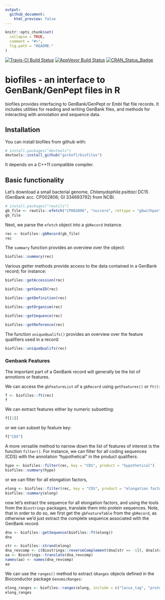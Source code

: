 ```yaml
---
output: 
  github_document:
    html_preview: false
---
```


<!-- README.md is generated from README.Rmd. Please edit that file -->

```r
knitr::opts_chunk$set(
  collapse = TRUE,
  comment = "#>",
  fig.path = "README-"
)
```
[![Travis-CI Build Status](https://travis-ci.org/gschofl/biofiles.svg?branch=master)](https://travis-ci.org/gschofl/biofiles)
[![AppVeyor Build Status](https://ci.appveyor.com/api/projects/status/github/gschofl/biofiles?branch=master&svg=true)](https://ci.appveyor.com/project/gschofl/biofiles)
[![CRAN_Status_Badge](http://www.r-pkg.org/badges/version/biofiles)](https://cran.r-project.org/package=biofiles)

# biofiles - an interface to GenBank/GenPept files in R

biofiles provides interfacing to GenBank/GenPept or Embl flat
file records. It includes utilities for reading and writing GenBank
files, and methods for interacting with annotation and sequence data.

## Installation

You can install biofiles from github with:

```r
# install.packages("devtools")
devtools::install_github("gschofl/biofiles")
```

It depends on a C++11 compatible compiler.

## Basic functionality

Let's download a small bacterial genome, _Chlamydophila psittaci_ DC15
(GenBank acc. CP002806; GI 334693792) from NCBI.

```r
# install.packages("reutils")
gb_file <- reutils::efetch("CP002806", "nuccore", rettype = "gbwithparts", retmode = "text")
gb_file
```

Next, we parse the `efetch` object into a `gbRecord` instance.


```r
rec <- biofiles::gbRecord(gb_file)
rec
```


The `summary` function provides an overview over the object:


```r
biofiles::summary(rec)
```

Various getter methods provide access to the data contained in a GenBank record;
for instance:

```r
biofiles::getAccession(rec)
```

```r
biofiles::getGeneID(rec)
```

```r
biofiles::getDefinition(rec)
```

```r
biofiles::getOrganism(rec)
```


```r
biofiles::getSequence(rec)
```

```r
biofiles::getReference(rec)
```


The function `uniqueQualifs()` provides an overview over the feature qualifiers used
in a record:


```r
biofiles::uniqueQualifs(rec)
```

### Genbank Features

The important part of a GenBank record will generally be the list of annotions
or features.

We can access the `gbFeatureList` of a `gbRecord` using `getFeatures()` or `ft()`:


```r
f <- biofiles::ft(rec)
f
```

We can extract features either by numeric subsetting:

```r
f[[1]]
```

or we can subset by feature key:

```r
f["CDS"]
```

A more versatile method to narrow down the list of features of interest is the 
function `filter()`.
For instance, we can filter for all coding sequences (CDS) with the
annotation "hypothetical" in the product qualifiers:

```r
hypo <- biofiles::filter(rec, key = "CDS", product = "hypothetical")
biofiles::summary(hypo)
```

or we can filter for all elongation factors,

```r
elong <- biofiles::filter(rec, key = "CDS", product = "elongation factor")
biofiles::summary(elong)
```

now let's extract the sequence for all elongation factors, and using the tools
from the `Biostrings` packages, translate them into protein sequences. Note, that
in order to do so, we first get the `gbFeatureTable` from the `gbRecord`, as otherwise
we'd just extract the complete sequence associated with the GenBank record.

```r
dna <- biofiles::getSequence(biofiles::ft(elong))
dna
```

```r
str <- biofiles::strand(elong)
dna_revcomp <- c(Biostrings::reverseComplement(dna[str == -1]), dna[str == 1])
aa <- Biostrings::translate(dna_revcomp)
names(aa) <- names(dna_revcomp)
aa
```

We can use the `ranges()` method to extract `GRanges` objects defined in the
Bioconductor package `GenomicRanges`:

```r
elong_ranges <- biofiles::ranges(elong, include = c("locus_tag", "protein_id", "product"))
elong_ranges
```





